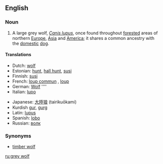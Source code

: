 {{see|gray wolf}}
==English==

===Noun===
{{wikipedia}}
{{en-noun|sg=[[grey]] [[wolf]]|pl=gray wolves}}

# A large grey wolf, ''[[Canis lupus]]'', once found throughout [[forested]] areas of northern [[Europe]], [[Asia]] and [[America]]; it shares a common ancestry with the [[domestic]] [[dog]].

====Translations====
{{top}}
*Dutch: [[wolf]] {{m}}
*Estonian: [[hunt]], [[hall hunt]], [[susi]]
*Finnish: [[susi]]
*French: [[loup commun]] {{m}}, [[loup]]
*German: [[Wolf]] ''''
*Italian: [[lupo]] {{m}}
{{mid}}
*Japanese: [[大陸狼]] (tairikuōkami)
*Kurdish [[gur]], [[gurg]]
*Latin: [[lupus]]
*Spanish: [[lobo]] {{m}}
*Russian: [[ волк ]] {{m}}
{{bottom}}

===Synonyms===
*[[timber wolf]]

[[ru:grey wolf]]